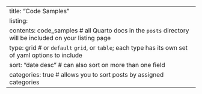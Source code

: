 ---
title: "Code Samples"
listing: 
  contents: code_samples # all Quarto docs in the `posts` directory will be included on your listing page
  type: grid # or `default` ` grid`, or `table`; each type has its own set of yaml options to include
  sort: "date desc" # can also sort on more than one field
  categories: true # allows you to sort posts by assigned categories 
---
